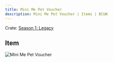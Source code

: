 ```yaml
---
title: Mini Me Pet Voucher
description: Mini Me Pet Voucher | Items | BCUW
---
```


Crate: [Season 1: Legacy](/crates/season/s1/)

## Item
![Mini Me Pet Voucher](https://cdn.bcuw.xyz/2D/legacy/mini_me_pet_voucher.png)